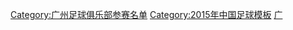 {{Football squad with groups
|name=2015年中超分类名单广州恒大
|bgcolor=#C80000
|bordercolor=#D8B028
|textcolor=#F8F8F8
|title=[[广州恒大淘宝足球俱乐部|<span style="color:#F8F8F8">广州恒大淘宝</span>]] — [[2015年中国足球超级联赛|<span style="color:#F8F8F8">2015年</span>]][[中国足球超级联赛|<span style="color:#F8F8F8">中超联赛冠军</span>]]、[[2015年亞足聯冠軍聯賽|<span style="color:#F8F8F8">亚冠联赛冠军</span>]]
|group1=全年参赛球员
|list1=<div>
{{Football squad2 player|no=2|name=[[廖力生]]}}
{{Football squad2 player|no=3|name=[[梅方]]}}
{{Football squad2 player|no=4|name=[[张佳祺]]}}
{{Football squad2 player|no=5|name=[[张琳芃]]}}
{{Football squad2 player|no=6|name=[[冯潇霆]]}}
{{Football squad2 player|no=9|name={{flagicon|BRA}} [[艾克森|-{zh-hans:埃尔克森;zh-hk:艾傑臣;zh-tw:艾克森;}-]]}}
{{Football squad2 player|no=10|name=[[郑智]][[File:Captain sports.svg|15px]]}}
{{Football squad2 player|no=11|name={{flagicon|BRA}} [[里卡多·高拉特|-{zh-hans:高拉特;zh-hk:古拿迪}-]]}}
{{Football squad2 player|no=12|name=[[王上源]]}}
{{Football squad2 player|no=13|name=[[方镜淇]]}}
{{Football squad2 player|no=16|name=[[黄博文]]}}
{{Football squad2 player|no=17|name=[[刘健 (足球运动员)|刘健]]}}
{{Football squad2 player|no=18|name=[[董学升]]}}
{{Football squad2 player|no=19|name=[[曾诚]]}}
{{Football squad2 player|no=20|name=[[于汉超]]}}
{{Football squad2 player|no=21|name=[[赵旭日]]}}
{{Football squad2 player|no=22|name=[[李帅 (1982年)|李帅]]}}
{{Football squad2 player|no=23|name=[[杨鑫 (足球运动员)|杨鑫]]}}
{{Football squad2 player|no=24|name=[[梁学铭]]}}
{{Football squad2 player|no=25|name=[[邹正]]}}
{{Football squad2 player|no=27|name=[[郑龙]]}}
{{Football squad2 player|no=28|name={{flagicon|KOR}} [[金英權]]}}
{{Football squad2 player|no=29|name=[[郜林]]}}
{{Football squad2 player|no=33|name=[[荣昊]]}}
{{Football squad2 player|no=34|name=[[王军辉]]}}
{{Football squad2 player|no=35|name=[[李学鹏]]}}

</div>
|group2=夏季转入球员
|list2=<div>
{{Football squad2 player|no=14|name=[[刘伟国]]}}
{{Football squad2 player|no=26|name=[[王靖斌]]}}
{{Football squad2 player|no=48|name={{flagicon|BRA}} [[何塞·保罗·贝塞拉·马希尔·儒尼奥尔|-{zh-hans:保利尼奥;zh-hk:保連奴;}-]]}}
{{Football squad2 player|no=56|name={{flagicon|BRA}} {{flagicon|ESP}} [[羅賓奴|-{zh-hans:罗比尼奥;zh-hk:羅賓奴}-]]}}
</div>
|group3=夏季转出球员
|list3=<div>
{{Football squad2 player|no=1|name=[[董蘅毅|董春雨]]}}
{{Football squad2 player|no=7|name={{flagicon|BRA}} [[阿兰·卡瓦略|-{zh-hans:阿兰;zh-hk:艾倫·卡華奴;}-]]}}
{{Football squad2 player|no=8|name={{flagicon|BRA}} [[雷内·儒尼奥尔|-{zh-hans:雷内;zh-hk:連尼祖利亞}-]]}}
{{Football squad2 player|no=15|name=[[弋腾]]}}
</div>
|group4=主教练
|list4={{flagicon|ITA}} [[法比奥·卡纳瓦罗|-{zh-hans:卡纳瓦罗;zh-hk:簡拿華路}-]]<small>（至第 13 轮）</small>；{{flagicon|BRA}} {{flagicon|ITA}} [[路易斯·菲利佩·斯科拉里|-{zh-hans:斯科拉里;zh-hk:史高拉利}-]]
}}
<noinclude>
{{DEFAULTSORT:Guangzhou F.C. Squad 2015}}
[[Category:广州足球俱乐部参赛名单]]
[[Category:2015年中国足球模板]]
[[Category:广州足球俱乐部球员|广]]
</noinclude>